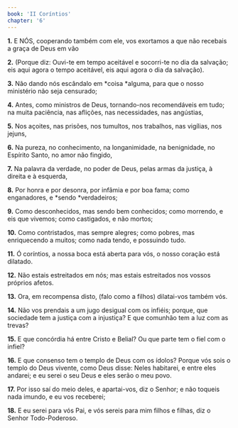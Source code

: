 ```yaml
---
book: 'II Coríntios'
chapter: '6'
---
```


**1.** E NÓS, cooperando também com ele, vos exortamos a que não recebais a graça de Deus em vão

**2.** (Porque diz: Ouvi-te em tempo aceitável e socorri-te no dia da salvação; eis aqui agora o tempo aceitável, eis aqui agora o dia da salvação).

**3.** Não dando nós escândalo em *coisa *alguma, para que o nosso ministério não seja censurado;

**4.** Antes, como ministros de Deus, tornando-nos recomendáveis em tudo; na muita paciência, nas aflições, nas necessidades, nas angústias,

**5.** Nos açoites, nas prisões, nos tumultos, nos trabalhos, nas vigílias, nos jejuns,

**6.** Na pureza, no conhecimento, na longanimidade, na benignidade, no Espírito Santo, no amor não fingido,

**7.** Na palavra da verdade, no poder de Deus, pelas armas da justiça, à direita e à esquerda,

**8.** Por honra e por desonra, por infâmia e por boa fama; como enganadores, e *sendo *verdadeiros;

**9.** Como desconhecidos, mas sendo bem conhecidos; como morrendo, e eis que vivemos; como castigados, e não mortos;

**10.** Como contristados, mas sempre alegres; como pobres, mas enriquecendo a muitos; como nada tendo, e possuindo tudo.

**11.** Ó coríntios, a nossa boca está aberta para vós, o nosso coração está dilatado.

**12.** Não estais estreitados em nós; mas estais estreitados nos vossos próprios afetos.

**13.** Ora, em recompensa disto, (falo como a filhos) dilatai-vos também vós.

**14.** Não vos prendais a um jugo desigual com os infiéis; porque, que sociedade tem a justiça com a injustiça? E que comunhão tem a luz com as trevas?

**15.** E que concórdia há entre Cristo e Belial? Ou que parte tem o fiel com o infiel?

**16.** E que consenso tem o templo de Deus com os ídolos? Porque vós sois o templo do Deus vivente, como Deus disse: Neles habitarei, e entre eles andarei; e eu serei o seu Deus e eles serão o meu povo.

**17.** Por isso saí do meio deles, e apartai-vos, diz o Senhor; e não toqueis nada imundo, e eu vos receberei;

**18.** E eu serei para vós Pai, e vós sereis para mim filhos e filhas, diz o Senhor Todo-Poderoso.